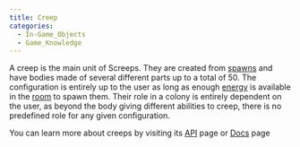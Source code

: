 ```yaml
---
title: Creep
categories:
  - In-Game_Objects
  - Game_Knowledge
---
```


A creep is the main unit of Screeps. They are created from [spawns](/StructureSpawn) and have bodies made of several different parts up to a total of 50. The configuration is entirely up to the user as long as enough [energy](/Energy) is available in the [room](/Map#room) to spawn them. Their role in a colony is entirely dependent on the user, as beyond the body giving different abilities to creep, there is no predefined role for any given configuration.

You can learn more about creeps by visiting its [API](https://docs.screeps.com/api/#Creep) page or [Docs](https://docs.screeps.com/creeps.html) page